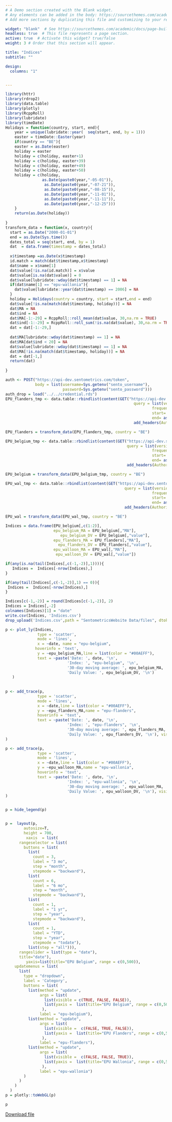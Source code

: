 ```yaml
---
# A Demo section created with the Blank widget.
# Any elements can be added in the body: https://sourcethemes.com/academic/docs/writing-markdown-latex/
# Add more sections by duplicating this file and customizing to your requirements.

widget: "blank"  # See https://sourcethemes.com/academic/docs/page-builder/
headless: true  # This file represents a page section.
active: true  # Activate this widget? true/false
weight: 3 # Order that this section will appear.

title: "Indices"
subtitle: ""

design:
  columns: "1"


---
```


```r
library(httr)
library(rdrop2)
library(data.table)
library(plotly)    
library(RcppRoll)
library(lubridate)
library(timeDate)
Holidays = function(country, start, end){
    year = unique(lubridate::year(  seq(start, end, by = 1)))
    easter = timeDate::Easter(year)
    if(country == "BE"){
    easter = as.Date(easter)
    holiday = easter
    holiday = c(holiday, easter+1)
    holiday = c(holiday, easter+39)
    holiday = c(holiday, easter+49)
    holiday = c(holiday, easter+50)
    holiday = c(holiday,
                as.Date(paste0(year,"-05-01")),
                 as.Date(paste0(year,"-07-21")),
                 as.Date(paste0(year,"-08-15")),
                 as.Date(paste0(year,"-11-01")),
                 as.Date(paste0(year,"-11-11")),
                 as.Date(paste0(year,"-12-25")))
    }
    return(as.Date(holiday))
    
}
transform_data = function(x, country){
  start = as.Date("2000-01-01")
  end = as.Date(Sys.time())
  dates_total = seq(start, end, by = 1)
  dat  = data.frame(timestamp = dates_total)
  
  x$timestamp =as.Date(x$timestamp)
  id.match = match(dat$timestamp,x$timestamp)
  dat$name = x$name[1]
  dat$value[!is.na(id.match)] = x$value
  dat$value[is.na(dat$value)] = 0
  dat$value[lubridate::wday(dat$timestamp) == 1] = NA
  if(dat$name[1] == "epu-wallonia"){
    dat$value[lubridate::year(dat$timestamp) == 2006] = NA
  }
  holiday = Holidays(country = country, start = start,end = end)
  dat$value[!is.na(match(dat$timestamp, holiday))] = NA
  dat$MA = NA
  dat$ind = NA
  dat$MA[-1:-29] = RcppRoll::roll_mean(dat$value, 30,na.rm = TRUE)
  dat$ind[-1:-29] = RcppRoll::roll_sum(!is.na(dat$value), 30,na.rm = TRUE)
  dat = dat[-1:-29,]
  
  dat$MA[lubridate::wday(dat$timestamp) == 1] = NA
  dat$MA[dat$ind < 20] = NA
  dat$value[lubridate::wday(dat$timestamp) == 1] = NA
  dat$MA[!is.na(match(dat$timestamp, holiday))] = NA
  dat = dat[-1,]
  return(dat)
  
}
```
```r
auth <- POST("https://api-dev.sentometrics.com/token", 
             body = list(username=Sys.getenv("sento_username"),
                         password=Sys.getenv("sento_password")))
auth_drop = load("../../credential.rds")
EPU_flanders_tmp <- data.table::rbindlist(content(GET("https://api-dev.sentometrics.com/index/values/epu-flanders", 
                                                        query = list(version="1.4.0",
                                                                frequency="D",
                                                                start= "2000-01-01",
                                                                end= as.character(as.Date(Sys.time()))),
                                                        add_headers(Authorization = paste0("Bearer ", content(auth)$access_token)))))

EPU_flanders = transform_data(EPU_flanders_tmp, country = "BE")

EPU_belgium_tmp <- data.table::rbindlist(content(GET("https://api-dev.sentometrics.com/index/values/epu-belgium", 
                                                     query = list(version="1.4.0",
                                                                frequency="D",
                                                                start= "2000-01-01",
                                                                end= as.character(as.Date(Sys.time()))),
                                                     add_headers(Authorization = paste0("Bearer ", content(auth)$access_token)))))

EPU_belgium = transform_data(EPU_belgium_tmp, country = "BE")

EPU_wal_tmp <- data.table::rbindlist(content(GET("https://api-dev.sentometrics.com/index/values/epu-wallonia", 
                                                    query = list(version="1.4.0",
                                                                frequency="D",
                                                                start= "2000-01-01",
                                                                end= as.character(as.Date(Sys.time()))),
                                                    add_headers(Authorization = paste0("Bearer ", content(auth)$access_token)))))

EPU_wal = transform_data(EPU_wal_tmp, country = "BE")

Indices = data.frame(EPU_belgium[,c(1:2)],
                     epu_belgium_MA = EPU_belgium[,"MA"],
                        epu_belgium_DV = EPU_belgium[,"value"],
                     epu_flanders_MA = EPU_flanders[,"MA"],
                       epu_flanders_DV = EPU_flanders[,"value"],
                     epu_walloon_MA = EPU_wal[,"MA"],
                      epu_walloon_DV = EPU_wal[,"value"])

if(any(is.na(tail(Indices[,c(-1,-2)],1)))){
   Indices =  Indices[-nrow(Indices),]
}

if(any(tail(Indices[,c(-1,-2)],1) == 0)){
 Indices =  Indices[-nrow(Indices),]
}

Indices[c(-1,-2)] = round(Indices[c(-1,-2)], 2)
Indices = Indices[,-2]
colnames(Indices)[1] = "date"
write.csv(Indices, 'Indices.csv')
drop_upload('Indices.csv',path = "SentometricsWebsite Data/files", dtoken = token)
```

```r
p <- plot_ly(Indices,   
              type = 'scatter', 
              mode = 'lines',
              x = ~date, name = "epu-belgium",
             hoverinfo = 'text',
              y = ~epu_belgium_MA,line = list(color = "#00AEFF"),
              text = ~paste('Date: ', date, '\n',
                           'Index: ', "epu-belgium", '\n',
                           '30-day moving average: ', epu_belgium_MA, '\n',
                           'Daily Value: ', epu_belgium_DV, '\n')
   )
             
  
p <- add_trace(p,
              type = 'scatter', 
              mode = 'lines',
              x = ~date,line = list(color = "#00AEFF"), 
              y = ~epu_flanders_MA,name = "epu-flanders",
              hoverinfo = 'text',
              text = ~paste('Date: ', date, '\n',
                           'Index: ', "epu-flanders", '\n',
                           '30-day moving average: ', epu_flanders_MA, '\n',
                           'Daily Value: ', epu_flanders_DV, '\n'), visible = FALSE
)

p <- add_trace(p,
              type = 'scatter', 
              mode = 'lines',
              x = ~date,line = list(color = "#00AEFF"),
              y = ~epu_walloon_MA,name = "epu-wallonia",
              hoverinfo = 'text',
              text = ~paste('Date: ', date, '\n',
                           'Index: ', "epu-wallonia", '\n',
                           '30-day moving average: ', epu_walloon_MA, '\n',
                           'Daily Value: ', epu_walloon_DV, '\n'), visible = FALSE
)


p = hide_legend(p)


p =  layout(p,
        autosize=T,
        height = 700,
         xaxis  = list(
      rangeselector = list(
        buttons = list(
          list(
            count = 3,
            label = "3 mo",
            step = "month",
            stepmode = "backward"),
          list(
            count = 6,
            label = "6 mo",
            step = "month",
            stepmode = "backward"),
          list(
            count = 1,
            label = "1 yr",
            step = "year",
            stepmode = "backward"),
          list(
            count = 1,
            label = "YTD",
            step = "year",
            stepmode = "todate"),
          list(step = "all"))),
      rangeslider = list(type = "date"),
      title="date"),
         yaxis=list(title="EPU Belgium", range = c(0,500)),
    updatemenus = list(
      list(
        type = "dropdown",
        label = 'Category',
        buttons = list(
          list(method = "update",
               args = list(
                 list(visible = c(TRUE, FALSE, FALSE)),
                 list(yaxis =  list(title="EPU Belgium", range = c(0,500)))     
                ),
               label = "epu-belgium"),
          list(method = "update",
               args = list(
                 list(visible =  c(FALSE, TRUE, FALSE)),
                 list(yaxis =  list(title="EPU Flanders", range = c(0,500)))     
                ),
               label = "epu-flanders"),
          list(method = "update",
               args = list(
                 list(visible =  c(FALSE, FALSE, TRUE)),
                 list(yaxis =  list(title="EPU Wallonia", range = c(0,500)))
                ),
               label = "epu-wallonia")
        )
      )
    )
  ) 
p = plotly::toWebGL(p)

p
```

[Download file](https://www.dropbox.com/s/023opcj7hjeu2tk/Indices.csv?dl=1)
